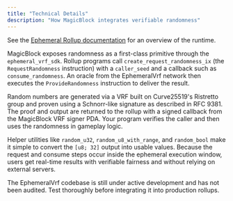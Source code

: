 ```yaml
---
title: "Technical Details"
description: "How MagicBlock integrates verifiable randomness"
---
```

See the [Ephemeral Rollup documentation](/pages/get-started/introduction/ephemeral-rollup) for an overview of the runtime.

MagicBlock exposes randomness as a first-class primitive through the `ephemeral_vrf_sdk`. Rollup programs call `create_request_randomness_ix` (the `RequestRandomness` instruction) with a `caller_seed` and a callback such as `consume_randomness`. An oracle from the EphemeralVrf network then executes the `ProvideRandomness` instruction to deliver the result.

Random numbers are generated via a VRF built on Curve25519's Ristretto group and proven using a Schnorr-like signature as described in RFC&nbsp;9381. The proof and output are returned to the rollup with a signed callback from the MagicBlock VRF signer PDA. Your program verifies the caller and then uses the randomness in gameplay logic.

Helper utilities like `random_u32`, `random_u8_with_range`, and `random_bool` make it simple to convert the `[u8; 32]` output into usable values. Because the request and consume steps occur inside the ephemeral execution window, users get real-time results with verifiable fairness and without relying on external servers.

The EphemeralVrf codebase is still under active development and has not been audited. Test thoroughly before integrating it into production rollups.

